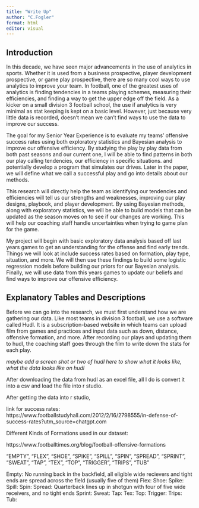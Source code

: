 ```yaml
---
title: "Write Up"
author: "C.Fogler"
format: html
editor: visual
---
```


## Introduction

In this decade, we have seen major advancements in the use of analytics in sports. Whether it is used from a business prospective, player development prospective, or game play prospective, there are so many cool ways to use analytics to improve your team. In football, one of the greatest uses of analytics is finding tendencies in a teams playing schemes, measuring their efficiencies, and finding a way to get the upper edge off the field. As a kicker on a small division 3 football school, the use if analytics is very minimal as stat keeping is kept on a basic level. However, just because very little data is recorded, doesn't mean we can't find ways to use the data to improve our success.

The goal for my Senior Year Experience is to evaluate my teams' offensive success rates using both exploratory statistics and Bayesian analysis to improve our offensive efficiency. By studying the play by play data from both past seasons and our current one, I will be able to find patterns in both our play calling tendencies, our efficiency in specific situations. and potentially develop a program that simulates our drives. Later in the paper, we will define what we call a successful play and go into details about our methods.

This research will directly help the team as identifying our tendencies and efficiencies will tell us our strengths and weaknesses, improving our play designs, playbook, and player development. By using Bayesian methods, along with exploratory statistics, we will be able to build models that can be updated as the season moves on to see if our changes are working. This will help our coaching staff handle uncertainties when trying to game plan for the game.

My project will begin with basic exploratory data analysis based off last years games to get an understanding for the offense and find early trends. Things we will look at include success rates based on formation, play type, situation, and more. We will then use these findings to build some logistic regression models before building our priors for our Bayesian analysis. Finally, we will use data from this years games to update our beliefs and find ways to improve our offensive efficiency.

## Explanatory Tables and Descriptions

Before we can go into the research, we must first understand how we are gathering our data. Like most teams in division 3 football, we use a software called Hudl. It is a subscription-based website in which teams can upload film from games and practices and input data such as down, distance, offensive formation, and more. After recording our plays and updating them to hudl, the coaching staff goes through the film to write down the stats for each play. 

*maybe add a screen shot or two of hudl here to show what it looks like, what the data looks like on hudl*

After downloading the data from hudl as an excel file, all I do is convert it into a csv and load the file into r studio.

After getting the data into r studio, 


link for success rates: https://www.footballstudyhall.com/2012/2/16/2798555/in-defense-of-success-rates?utm_source=chatgpt.com 


Different Kinds of Formations used in our dataset:

https://www.footballtimes.org/blog/football-offensive-formations



"EMPTY", "FLEX", "SHOE", "SPIKE", "SPILL", "SPIN", "SPREAD", "SPRINT", "SWEAT", "TAP", "TEX", "TOP", "TRIGGER", "TRIPS", "TUB"

Empty: No running back in the backfield, all eligible wide recievers and tight ends are spread across the field (usually five of them)
Flex:
Shoe:
Spike:
Spill:
Spin:
Spread: Quarterback lines up in shotgun with four of five wide receivers, and no tight ends
Sprint:
Sweat:
Tap:
Tex:
Top:
Trigger:
Trips:
Tub:


